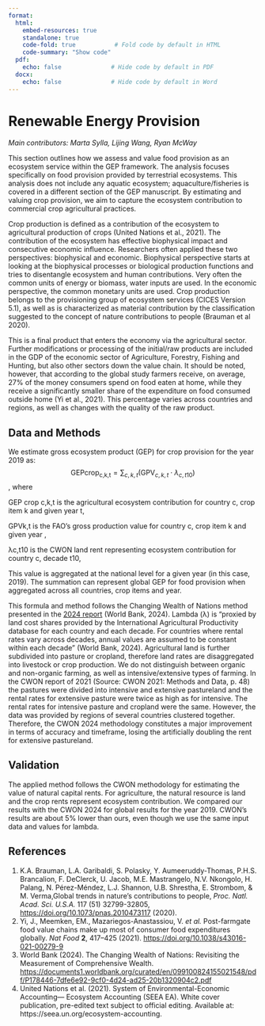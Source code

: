 ```yaml
---
format:
  html:
    embed-resources: true
    standalone: true
    code-fold: true           # Fold code by default in HTML
    code-summary: "Show code"
  pdf:
    echo: false              # Hide code by default in PDF
  docx:
    echo: false              # Hide code by default in Word
---
```


#  Renewable Energy Provision

*Main contributors: Marta Sylla, Lijing Wang, Ryan McWay*

This section outlines how we assess and value food provision as an ecosystem service within the GEP framework. The analysis focuses specifically on food provision provided by terrestrial ecosystems. This analysis does not include any aquatic ecosystem; aquaculture/fisheries is covered in a different section of the GEP manuscript. By estimating and valuing crop provision, we aim to capture the ecosystem contribution to commercial crop agricultural practices.

Crop production is defined as a contribution of the ecosystem to agricultural production of crops (United Nations et al., 2021). The contribution of the ecosystem has effective biophysical impact and consecutive economic influence. Researchers often applied these two perspectives: biophysical and economic. Biophysical perspective starts at looking at the biophysical processes or biological production functions and tries to disentangle ecosystem and human contributions. Very often the common units of energy or biomass, water inputs are used. In the economic perspective, the common monetary units are used. Crop production belongs to the provisioning group of ecosystem services (CICES Version 5.1), as well as is characterized as material contribution by the classification suggested to the concept of nature contributions to people (Brauman et al 2020).

This is a final product that enters the economy via the agricultural sector. Further modifications or processing of the initial/raw products are included in the GDP of the economic sector of Agriculture, Forestry, Fishing and Hunting, but also other sectors down the value chain. It should be noted, however, that according to the global study farmers receive, on average, 27% of the money consumers spend on food eaten at home, while they receive a significantly smaller share of the expenditure on food consumed outside home (Yi et al., 2021). This percentage varies across countries and regions, as well as changes with the quality of the raw product.

## Data and Methods

We estimate gross ecosystem product (GEP) for crop provision for the year 2019 as:\
$$
\mathrm{GEP crop}_{\text{c,k,t}} = \sum_{c,k,t} \left( \mathrm{GPV}_{c,k,t} \cdot \lambda_{c,t10} \right)
$$
, where

GEP crop c,k,t is the agricultural ecosystem contribution for country c, crop item k and given year t,

GPVk,t is the FAO’s gross production value for country c, crop item k and given year ,

λc,t10 is the CWON land rent representing ecosystem contribution for country c, decade t10,

This value is aggregated at the national level for a given year (in this case, 2019). The summation can represent global GEP for food provision when aggregated across all countries, crop items and year.

This formula and method follows the Changing Wealth of Nations method presented in the [2024 report](https://documents1.worldbank.org/curated/en/099100824155021548/pdf/P178446-7dfe6e92-9cf0-4d24-ad25-20b1320904c2.pdf) (World Bank, 2024). Lambda (λ) is “proxied by land cost shares provided by the International Agricultural Productivity database for each country and each decade. For countries where rental rates vary across decades, annual values are assumed to be constant within each decade” (World Bank, 2024). Agricultural land is further subdivided into pasture or cropland, therefore land rates are disaggregated into livestock or crop production. We do not distinguish between organic and non-organic farming, as well as intensive/extensive types of farming. In the CWON report of 2021 (Source: CWON 2021: Methods and Data, p. 48) the pastures were divided into intensive and extensive pastureland and the rental rates for extensive pasture were twice as high as for intensive. The rental rates for intensive pasture and cropland were the same. However, the data was provided by regions of several countries clustered together. Therefore, the CWON 2024 methodology constitutes a major improvement in terms of accuracy and timeframe, losing the artificially doubling the rent for extensive pastureland.

## Validation

The applied method follows the CWON methodology for estimating the value of natural capital rents. For agriculture, the natural resource is land and the crop rents represent ecosystem contribution. We compared our results with the CWON 2024 for global results for the year 2019. CWON’s results are about 5% lower than ours, even though we use the same input data and values for lambda.

## References

1.  K.A. Brauman, L.A. Garibaldi, S. Polasky, Y. Aumeeruddy-Thomas, P.H.S. Brancalion, F. DeClerck, U. Jacob, M.E. Mastrangelo, N.V. Nkongolo, H. Palang, N. Pérez-Méndez, L.J. Shannon, U.B. Shrestha, E. Strombom, & M. Verma,Global trends in nature’s contributions to people, *Proc. Natl. Acad. Sci. U.S.A.* 117 (51) 32799-32805, <https://doi.org/10.1073/pnas.2010473117> (2020).\
2.  Yi, J., Meemken, EM., Mazariegos-Anastassiou, V. *et al.* Post-farmgate food value chains make up most of consumer food expenditures globally. *Nat Food* **2**, 417–425 (2021). <https://doi.org/10.1038/s43016-021-00279-9>\
3.  World Bank (2024). The Changing Wealth of Nations: Revisiting the Measurement of Comprehensive Wealth. <https://documents1.worldbank.org/curated/en/099100824155021548/pdf/P178446-7dfe6e92-9cf0-4d24-ad25-20b1320904c2.pdf>\
4.  United Nations et al. (2021). System of Environmental-Economic Accounting— Ecosystem Accounting (SEEA EA). White cover publication, pre-edited text subject to official editing. Available at: https://seea.un.org/ecosystem-accounting.
